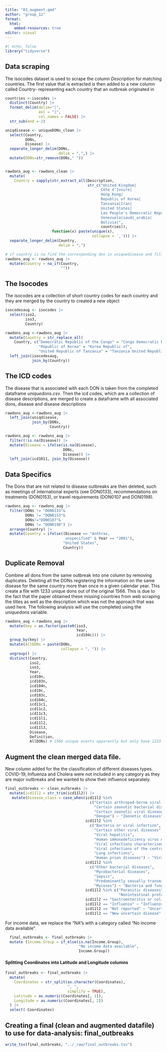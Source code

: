 ```yaml
---
title: "03_augment.qmd"
author: "group_12"
format: 
  html:
    embed-resources: true
editor: visual
---
```


```r
#| echo: false
library("tidyverse")
```

## Data scraping

The isocodes dataset is used to scrape the column *Description* for matching countries. The first value that is extracted is then added to a new column called Country- representing each country that an outbreak originated in

```r
countries <-isocodes |>    
  distinct(Country) |>    
  format_delim(delim="|",
               eol = "|", 
               col_names = FALSE) |>    
  str_sub(end =-2)  

uniqdisease <- uniqueDONs_clean |>    
  select(Country, 
         DONs, 
         Disease) |>     
  separate_longer_delim(DONs, 
                        delim = ",",) |>    
  mutate(DONs=str_remove(DONs," "))  


rawdons_aug <- rawdons_clean |>      
  mutate(       
    Country = sapply(str_extract_all(Description, 
                                     str_c("United Kingdom|
                                           Côte d'Ivoire|
                                           Hong Kong|
                                           Republic of Korea|
                                           Tanzania|Iran|
                                           United States|
                                           Lao People's Democratic Republic|
                                           Venezuela|saudi_arabia|
                                           Bolivia|",
                                           countries)), 
                     function(x) paste(unique(x), 
                                       collapse = ','))) |>  
  separate_longer_delim(Country,
                        delim = ",")

# if country is na find the corresponding don in uniquedisease and fill corresponding country 
rawdons_aug <- rawdons_aug |> 
  mutate(Country = na_if(Country, 
                         ""))

```

## The Isocodes

The isocodes are a collection of short country codes for each country and they are merged by the country to created a new object

```r

isocodesaug <- isocodes |>    
  select(iso2,
         iso3,
         Country)  

rawdons_aug <-rawdons_aug |>    
  mutate(Country = str_replace_all(
    Country, c("Democratic Republic of the Congo" = "Congo Democratic Republic of the",        
               "Republic of Korea" = "Korea Republic of",
               "United Republic of Tanzania" = "Tanzania United Republic of"))) |>    
  left_join(isocodesaug, 
            join_by(Country)) 

```

## The ICD codes

The disease that is associated with each DON is taken from the completed dataframe *uniquedons.csv*. Then the icd codes, which are a collection of disease descriptions, are merged to create a dataframe with all associated dons, disease and disease descriptions

```r

rawdons_aug <-rawdons_aug |>   
  left_join(uniqdisease, 
            join_by(DONs, 
                    Country))

rawdons_aug <- rawdons_aug |>  
  filter(!is.na(Disease)) |> 
  mutate(Disease = ifelse(is.na(Disease), 
                          DONs, 
                          Disease)) |>
  left_join(icd1011, join_by(Disease))
```

## Data Specifics

The Dons that are not related to disease outbreaks are then deleted, such as meetings of international experts (see DON0133), recommendations on treatments (DON0153), or travel requirements (DON0107 and DON0198).

```r
rawdons_aug <- rawdons_aug |>    
  filter(DONs != "DON0133"& 
         DONs != "DON0153"& 
         DONs!="DON0107"& 
         DONs != "DON0198") |>    
  arrange(Country) |>    
  mutate(Country = ifelse((Disease == "Anthrax, 
                           unspecified" & Year == "2001"), 
                          "United States", 
                          Country))
```

## Duplicate Removal

Combine all dons from the same outbreak into one column by removing duplicates. Deleting all the DONs registering the information on the same disease for the same country more than once in a given calendar year. This create a file with 1233 unique dons out of the original 1566. This is due to the fact that the paper obtained these missing countries from web scraping the titles as well as the description which was not the approach that was used here. The following analysis will use the completed using the *uniquedons* variable.

```r
rawdons_aug <-rawdons_aug |> 
  mutate(key = as.factor(paste0(iso3, 
                                Year, 
                                icd104c))) |> 
  group_by(key) |> 
  mutate(AllDONs = paste(DONs, 
                         collapse = ", ")) |> 
  ungroup() |> 
  distinct(Country, 
           iso2, 
           iso3, 
           Year, 
           icd10n, 
           icd103n, 
           icd104n, 
           icd10c, 
           icd103c, 
           icd104c, 
           icd11c1, 
           icd11c2, 
           icd11c3, 
           icd11l1, 
           icd11l2, 
           icd11l3, 
           Disease, 
           Definition, 
           AllDONs) # 1566 unique events apparently but only have 1233 so far as 271 countries are not named in Description column
```

## Augment the clean merged data file.

New column added for the the classification of different diseases types. COVID-19, Influenza and Cholera were not included in any category as they are major outbreaks and we wanted to show their influence separately.

```r
final_outbreaks <- clean_outbreaks |>
  mutate(icd11l2 = str_trim(icd11l2)) |>
   mutate(Disease_class = case_when(icd11l2 %in% 
                                      c("Certain arthropod-borne viral fevers",
                                        "Certain zoonotic bacterial diseases",
                                        "Certain zoonotic viral diseases",
                                        "Dengue") ~ "Zoonotic diseases",
                                    icd11l2 %in%
                                      c("Bacteria or viral infection",
                                        "Certain other viral diseases",
                                        "Viral hepatitis",
                                        "Human immunodeficiency virus disease",
                                        "Viral infections characterised by skin or mucous membrane lesions",
                                        "Viral infections of the central nervous system",
                                        "Lung infections",
                                        "Human prion diseases") ~ "Viral infections",
                                    icd11l2 %in% 
                                      c("Other bacterial diseases",
                                        "Mycobacterial diseases",
                                        "Sepsis",
                                        "Predominantly sexually transmitted infections",
                                        "Mycoses") ~ "Bacteria and fungus infections",
                                    icd11l2 %in% c("Parasitic diseases",
                                                   "Nonintestinal protozoal diseases") ~ "Parasitic infections",
                                    icd11l2 == "Gastroenteritis or colitis of infectious origin" ~ "Cholera-Intestinal diseases",
                                    icd11l2 == "Influenza" ~ "Influenza infections",
                                    icd11l2 == "Not reported" ~ "Uncertain diseases",
                                    icd11l2 == "New uncertain disease" ~ "Covid-19"))
```

For income data, we replace the "NA"s with a category called "No income data available".

```r
  final_outbreaks <- final_outbreaks |>
  mutate (Income.Group = if_else(is.na(Income.Group), 
                                 "No income data available", 
                                 Income.Group))
```

#### Splitting Coordinates into Latitude and Longitude columns

```r
final_outbreaks <- final_outbreaks |> 
  mutate(
    Coordinates = str_split(as.character(Coordinates), 
                            ", ", 
                            simplify = TRUE),
    Latitude = as.numeric(Coordinates[, 1]),
    Longitude = as.numeric(Coordinates[, 2])
  ) |> 
  select(-Coordinates)
```

## Creating a final (clean and augmented datafile) to use for data-analysis: final_outbreaks

```r
write_tsv(final_outbreaks, "../_raw/final_outbreaks.tsv")
```
